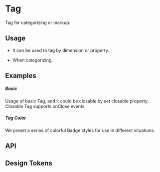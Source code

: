 
<Meta of={KitTagStories} />

<style></style>

# Tag

Tag for categorizing or markup.

## Usage
- It can be used to tag by dimension or property.

- When categorizing.

## Examples

##### Basic
Usage of basic Tag, and it could be closable by set closable property. Closable Tag supports onClose events.

<CustomCanvas content={Examples.Basic} source={Sources.Basic} id="tag-basic" />

##### Tag Color

We preset a series of colorful Badge styles for use in different situations.

<CustomCanvas content={Examples.Color} source={Sources.Color} id="tag-color" />

## API

<Canvas of={KitTagStories.Api} />

<Controls of={KitTagStories.Api} />


## Design Tokens

<DesignTokens path="components.Tag" tokens={fields?.components?.Tag} />
